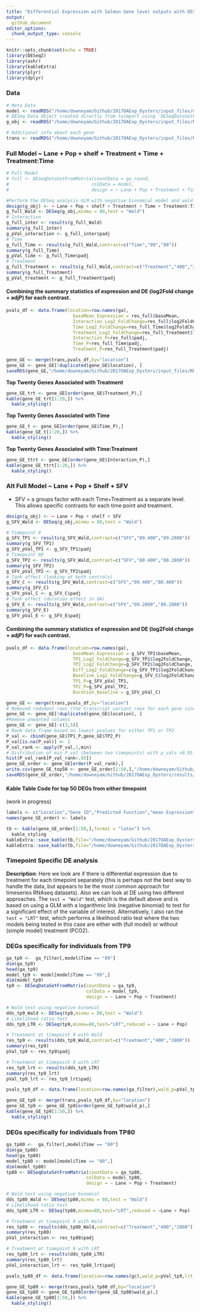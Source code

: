 ```yaml
---
title: "Differential Expression with Salmon Gene level outputs with DESeq2"
output: 
  github_document
editor_options: 
  chunk_output_type: console
---
```


```r
knitr::opts_chunk$set(echo = TRUE)
library(DESeq2)
library(ashr)
library(kableExtra)
library(plyr)
library(dplyr)
```

### **Data**
```r
# Meta Data
model <- readRDS("/home/downeyam/Github/2017OAExp_Oysters/input_files/meta/metadata_20190718.RData")
# DESeq Data Object created directly from tximport using `DESeqDataSetFromTximport()` function.
g_obj <- readRDS("/home/downeyam/Github/2017OAExp_Oysters/input_files/RNA/salmon_pipeline/run20190610/run20190610_DEobj/geneDESeqDataObj.RData")

# Additional info about each gene
trans <- readRDS("/home/downeyam/Github/2017OAExp_Oysters/input_files/RNA/references/transcriptome_table.RData")
```

### **Full Model** ~ Lane + Pop + shelf + Treatment + Time + Treatment:Time 

```r
# Full Model
# full <- DESeqDataSetFromMatrix(countData = ga_round,
#                               colData = model,
#                               design = ~ Lane + Pop + Treatment + Time + Treatment:Time)

#Perform the DESeq analysis GLM with negative bionomial model and wald test
design(g_obj) <- ~ Lane + Pop + shelf + Treatment + Time + Treatment:Time
g_full_Wald <- DESeq(g_obj,minmu = 80,test = "Wald")
# Interaction
g_full_inter <- results(g_full_Wald)
summary(g_full_inter)
g_pVal_interaction <- g_full_inter$padj
# Time
g_full_Time <- results(g_full_Wald,contrast=c("Time","09","80"))
summary(g_full_Time)
g_pVal_time <- g_full_Time$padj
# Treatment
g_full_Treatment <- results(g_full_Wald,contrast=c("Treatment","400","2800"))
summary(g_full_Treatment)
g_pVal_treatment <- g_full_Treatment$padj
```
  
#### Combining the summary statistics of expression and DE (log2Fold change + adjP) for each contrast.  
```r
pvals_df <- data.frame(location=row.names(ga),
                         baseMean_Expression = res_full$baseMean,
                         Interaction_Log2_FoldChange=res_full$log2FoldChange,
                         Time_Log2_FoldChange=res_full_Time$log2FoldChange,
                         Treatment_Log2_FoldChange=res_full_Treatment$log2FoldChange,
                         Interaction_P=res_full$padj,
                         Time_P=res_full_Time$padj,
                         Treatment_P=res_full_Treatment$padj)

gene_GE <- merge(trans,pvals_df,by="location")
gene_GE <- gene_GE[!duplicated(gene_GE$location), ]
saveRDS(gene_GE,"/home/downeyam/Github/2017OAExp_Oysters/input_files/RNA/salmon_pipeline/run20190610/gene_full_DESeq2Results.RData")
```
  
**Top Twenty Genes Associated with Treatment**  
```r
gene_GE_trt <- gene_GE[order(gene_GE$Treatment_P),]
kable(gene_GE_trt[1:20,]) %>%
  kable_styling()
```
  
**Top Twenty Genes Associated with Time**  
```r
gene_GE_t <- gene_GE[order(gene_GE$Time_P),]
kable(gene_GE_t[1:20,]) %>%
  kable_styling()
```

**Top Twenty Genes Associated with Time:Treatment** 
```r
gene_GE_ttrt <- gene_GE[order(gene_GE$Interaction_P),]
kable(gene_GE_ttrt[1:20,]) %>%
  kable_styling()
```
  
### **Alt Full Model** ~ Lane + Pop + Shelf + SFV 
 
 * SFV =  a groups factor with each Time+Treatment as a separate level. This allows specific contrasts for each time point and treatment.  
 
```r
design(g_obj) <- ~ Lane + Pop + shelf + SFV
g_SFV_Wald <- DESeq(g_obj,minmu = 80,test = "Wald")

# Timepoint 9
g_SFV_TP1 <- results(g_SFV_Wald,contrast=c("SFV","09.400","09.2800"))
summary(g_SFV_TP1)
g_SFV_pVal_TP1 <- g_SFV_TP1$padj
# Timepoint 80
g_SFV_TP2 <- results(g_SFV_Wald,contrast=c("SFV","80.400","80.2800"))
summary(g_SFV_TP2)
g_SFV_pVal_TP2 <- g_SFV_TP2$padj
# Tank affect (looking at both controls)
g_SFV_C <- results(g_SFV_Wald,contrast=c("SFV","09.400","80.400"))
summary(g_SFV_C)
g_SFV_pVal_C <- g_SFV_C$padj
# Tank affect (duration effect in OA)
g_SFV_E <- results(g_SFV_Wald,contrast=c("SFV","09.2800","80.2800"))
summary(g_SFV_E)
g_SFV_pVal_E <- g_SFV_E$padj
```
  
#### Combining the summary statistics of expression and DE (log2Fold change + adjP) for each contrast.  

```r
pvals_df <- data.frame(location=row.names(ga),
                         baseMean_Expression = g_SFV_TP1$baseMean,
                         TP1_Log2_FoldChange=g_SFV_TP1$log2FoldChange,
                         TP2_Log2_FoldChange=g_SFV_TP2$log2FoldChange,
                         Diff_Log2_FoldChange=c(g_SFV_TP1$log2FoldChange-g_SFV_TP2$log2FoldChange),
                         Baseline_Log2_FoldChange=g_SFV_C$log2FoldChange,
                         TP1_P=g_SFV_pVal_TP1,
                         TP2_P=g_SFV_pVal_TP2,
                         Duration_Baseline = g_SFV_pVal_C)

gene_GE <- merge(trans,pvals_df,by="location")
# Removed redudant rows (the transcript variant rows for each gene since this is gene level analysis)
gene_GE <- gene_GE[!duplicated(gene_GE$location), ]
#Remove unwanted columns
gene_GE <- gene_GE[-c(3,5)]
# Rank data frame based on lowest pvalues for either TP1 or TP2
P_val <- cbind(gene_GE$TP1_P,gene_GE$TP2_P) 
P_val[is.na(P_val)] <- 1
P_val_rank <- apply(P_val,1,min)
# Distribution of min P_val (between two timepoints) with p_vals >0.95 removed (most of them)
hist(P_val_rank[P_val_rank<.95])
gene_GE_order <- gene_GE[order(P_val_rank),]
write.csv(gene_GE_top50 <- gene_GE_order[1:50,],"/home/downeyam/Github/2017OAExp_Oysters/results/Salmon_Gene/run20190610_geneList_DESeq2Results_top50.csv")
saveRDS(gene_GE_order,"/home/downeyam/Github/2017OAExp_Oysters/results/Salmon_Gene/run20190610_geneList_DESeq2Results.RData")
```

#### Kable Table Code for top 50 DEGs from either timepoint
(work in progress)
```r
labels <- c("Location","Gene ID","Predicted Function","mean Expression","Day 09 : Treatment FoldChange (log2)","Day 80 : Treatment FoldChange (log2)","Baseline FoldChange (log2)","Day 80 P","Day 09 P","Baseline P")
names(gene_GE_order) <- labels

tb <- kable(gene_GE_order[1:50,],format = "latex") %>%
  kable_styling
kableExtra::save_kable(tb,file="/home/downeyam/Github/2017OAExp_Oysters/notebook/img/output2.html")
kableExtra::save_kable(tb,file="/home/downeyam/Github/2017OAExp_Oysters/notebook/img/output2.pdf")
```

### Timepoint Specific DE analysis

**Description**: Here we look are if there is differential expression due to treatment for each timepoint separately (this is perhaps not the best way to handle the data, but appears to be the most common approach for timeseries RNAseq datasets). Also we can look at DE using two different approaches. The `test = "Wald"` test, which is the default above and is based on using a GLM with a logarithmic link (negative binomial) to test for a significant effect of the variable of interest. Alternatively, I also ran the `test = "LRT"` test, which performs a likelihood ratio test where the two models being tested in this case are either with (full model) or without (simple model) treatment (PCO2).

### DEGs specifically for individuals from **TP9**  
```r
ga_tp9 <-  ga_filter[,model$Time == "09"]
dim(ga_tp9)
head(ga_tp9)
model_tp9 <- model[model$Time == "09",]
dim(model_tp9)
tp9 <- DESeqDataSetFromMatrix(countData = ga_tp9,
                              colData = model_tp9,
                              design = ~ Lane + Pop + Treatment)

# Wald test using negative binomial
dds_tp9_Wald <- DESeq(tp9,minmu = 80,test = "Wald")
# Likelihood ratio test
dds_tp9_LTR <- DESeq(tp9,minmu=80,test="LRT",reduced = ~ Lane + Pop)

# Treatment at timepoint 9 with Wald
res_tp9 <- results(dds_tp9_Wald,contrast=c("Treatment","400","2800"))
summary(res_tp9)
pVal_tp9 <- res_tp9$padj

# Treatment at timepoint 9 with LRT
res_tp9_lrt <- results(dds_tp9_LTR)
summary(res_tp9_lrt)
pVal_tp9_lrt <- res_tp9_lrt$padj

pvals_tp9_df <- data.frame(location=row.names(ga_filter),wald_p=pVal_tp9,lrt_p=pVal_tp9_lrt)

gene_GE_tp9 <- merge(trans,pvals_tp9_df,by="location")
gene_GE_tp9 <- gene_GE_tp9[order(gene_GE_tp9$wald_p),]
kable(gene_GE_tp9[1:50,]) %>%
  kable_styling()
```

### DEGs specifically for individuals from **TP80**
```r
ga_tp80 <-  ga_filter[,model$Time == "80"]
dim(ga_tp80)
head(ga_tp80)
model_tp80 <- model[model$Time == "80",]
dim(model_tp80)
tp80 <- DESeqDataSetFromMatrix(countData = ga_tp80,
                              colData = model_tp80,
                              design = ~ Lane + Pop + Treatment)

# Wald test using negative binomial
dds_tp80_Wald <- DESeq(tp80,minmu = 80,test = "Wald")
# Likelihood ratio test
dds_tp80_LTR <- DESeq(tp80,minmu=80,test="LRT",reduced = ~Lane + Pop)

# Treatment at timepoint 9 with Wald
res_tp80 <- results(dds_tp80_Wald,contrast=c("Treatment","400","2800"))
summary(res_tp80)
pVal_interaction <- res_tp80$padj

# Treatment at timepoint 9 with LRT
res_tp80_lrt <- results(dds_tp80_LTR)
summary(res_tp80_lrt)
pVal_interaction_lrt <- res_tp80_lrt$padj

pvals_tp80_df <- data.frame(location=row.names(gc),wald_p=pVal_tp9,lrt_p=pVal_tp9_lrt)

gene_GE_tp80 <- merge(trans,pvals_tp80_df,by="location")
gene_GE_tp80 <- gene_GE_tp80[order(gene_GE_tp80$wald_p),]
kable(gene_GE_tp80[1:50,]) %>%
  kable_styling()
```
  